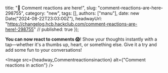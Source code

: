   title: "🎉 Comment reactions are here!",
  slug: "comment-reactions-are-here-298755",
  category: "new",
  tags: [],
  authors: ["manu"],
  date: new Date("2024-08-22T23:03:00Z"),
  headwayUrl: "https://changelog.hcb.hackclub.com/comment-reactions-are-here!-298755" // published: true
});

**You can now react to comments 😱**! Show your thoughts instantly with a tap—whether it's a thumbs up, heart, or something else. Give it a try and add some fun to your conversations!




      
<Image src={headway_Commentreactionsinaction} alt={"Comment reactions in action"} />

